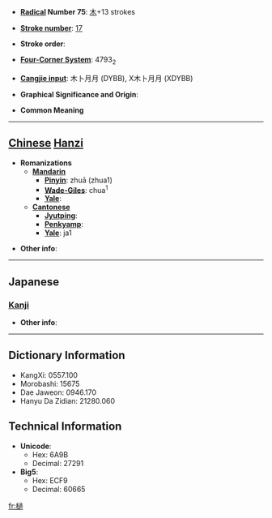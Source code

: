 * '''[[Wiktionary:Chinese radical index| Radical]] Number 75''': [[Wiktionary:Chinese radical index 木|木]]+13 strokes

* '''[[Wiktionary:Chinese total strokes index|Stroke number]]''': [[Wiktionary:Chinese total strokes index 17|17]]

* '''Stroke order''': 

* '''[[Wiktionary:Chinese four corner index|Four-Corner System]]''': 4793<sub>2</sub>

* '''[[Wiktionary:Chinese Cangjie index|Cangjie input]]''': 木卜月月 (DYBB), X木卜月月 (XDYBB)

* '''Graphical Significance and Origin''': 

* '''Common Meaning'''

----

== [[Chinese]] [[Hanzi]] ==

* '''Romanizations'''
** '''[[Mandarin]]'''
*** '''[[Pinyin]]''': zhuā (zhua1)
*** '''[[Wade-Giles]]''': chua<sup>1</sup>
*** '''[[Yale]]''': 
** '''[[Cantonese]]'''
*** '''[[Jyutping]]''':
*** '''[[Penkyamp]]''': 
*** '''[[Yale]]''': ja1

* '''Other info''': 

----

==Japanese==
===[[Kanji]]===
{{kanji|on readings=[[た]] (ta), [[て]] (te)|kun readings=[[つえ]] (tsue)}}

* '''Other info''':  

----

== Dictionary Information ==

* KangXi: 0557.100
* Morobashi: 15675
* Dae Jaweon: 0946.170
* Hanyu Da Zidian: 21280.060

== Technical Information ==

* '''Unicode''':
** Hex: 6A9B
** Decimal: 27291
* '''Big5''':
** Hex: ECF9
** Decimal: 60665

[[fr:檛]]
